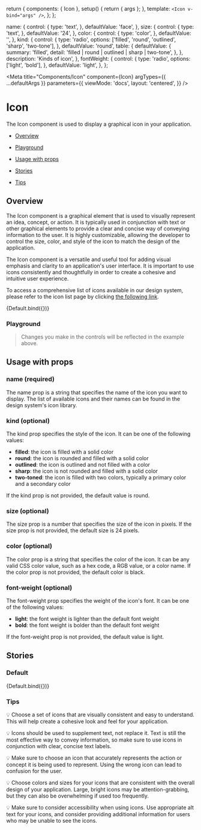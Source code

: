 

  return {
    components: { Icon },
    setup() {
      return { args };
    },
    template: `<Icon v-bind="args" />`,
  };
};

  name: {
    control: {
      type: 'text',
    },
    defaultValue: 'face',
  },
  size: {
    control: {
      type: 'text',
    },
    defaultValue: '24',
  },
  color: {
    control: {
      type: 'color',
    },
    defaultValue: '',
  },
  kind: {
    control: {
      type: 'radio',
      options: ['filled', 'round', 'outlined', 'sharp', 'two-tone'],
    },
    defaultValue: 'round',
    table: {
      defaultValue: {
        summary: 'filled',
        detail: 'filled | round | outlined | sharp | two-tone',
      },
    },
    description: 'Kinds of icon',
  },
  fontWeight: {
    control: {
      type: 'radio',
      options: ['light', 'bold'],
    },
    defaultValue: 'light',
  },
};

<Meta
  title="Components/Icon"
  component={Icon}
  argTypes={{ ...defaultArgs }}
  parameters={{
    viewMode: 'docs',
    layout: 'centered',
  }}
/>

# Icon

The Icon component is used to display a graphical icon in your application.

- [Overview](#overview)

- [Playground](#playground)

- [Usage with props](#usage)

- [Stories](#stories)

- [Tips](#tips)

## Overview <a id="overview" />

The Icon component is a graphical element that is used to visually represent an idea, concept, or action. It is typically used in conjunction with text or other graphical elements to provide a clear and concise way of conveying information to the user. It is highly customizable, allowing the developer to control the size, color, and style of the icon to match the design of the application.

The Icon component is a versatile and useful tool for adding visual emphasis and clarity to an application's user interface. It is important to use icons consistently and thoughtfully in order to create a cohesive and intuitive user experience.

To access a comprehensive list of icons available in our design system, please refer to the icon list page by clicking [the following link](https://fonts.google.com/icons?icon.set=Material+Icons&icon.style=Rounded).

<Canvas withSource="open">
  <Story
    name="Overview"
    argTypes={{ ...Default.argTypes }}
    args={{
      name: 'face',
    }}
  >
    {Default.bind({})}
  </Story>
</Canvas>

### Playground <a id="playground" />

> Changes you make in the controls will be reflected in the example above.

<ArgsTable story="Overview" />

## Usage with props <a id="usage" />

### name (required)

The name prop is a string that specifies the name of the icon you want to display. The list of available icons and their names can be found in the design system's icon library.

### kind (optional)

The kind prop specifies the style of the icon. It can be one of the following values:

- **filled**: the icon is filled with a solid color
- **round**: the icon is rounded and filled with a solid color
- **outlined**: the icon is outlined and not filled with a color
- **sharp**: the icon is not rounded and filled with a solid color
- **two-toned**: the icon is filled with two colors, typically a primary color and a secondary color

If the kind prop is not provided, the default value is round.

### size (optional)

The size prop is a number that specifies the size of the icon in pixels. If the size prop is not provided, the default size is 24 pixels.

### color (optional)

The color prop is a string that specifies the color of the icon. It can be any valid CSS color value, such as a hex code, a RGB value, or a color name. If the color prop is not provided, the default color is black.

### font-weight (optional)

The font-weight prop specifies the weight of the icon's font. It can be one of the following values:

- **light**: the font weight is lighter than the default font weight
- **bold**: the font weight is bolder than the default font weight

If the font-weight prop is not provided, the default value is light.

## Stories <a id="stories" />

### Default

<Canvas withSource="open">
  <Story
    name="Default"
    argTypes={{ ...Default.argTypes }}
    args={{
      name: 'face',
    }}
  >
    {Default.bind({})}
  </Story>
</Canvas>

### Tips <a id="tips" />

💡 Choose a set of icons that are visually consistent and easy to understand. This will help create a cohesive look and feel for your application.

💡 Icons should be used to supplement text, not replace it. Text is still the most effective way to convey information, so make sure to use icons in conjunction with clear, concise text labels.

💡 Make sure to choose an icon that accurately represents the action or concept it is being used to represent. Using the wrong icon can lead to confusion for the user.

💡 Choose colors and sizes for your icons that are consistent with the overall design of your application. Large, bright icons may be attention-grabbing, but they can also be overwhelming if used too frequently.

💡 Make sure to consider accessibility when using icons. Use appropriate alt text for your icons, and consider providing additional information for users who may be unable to see the icons.
